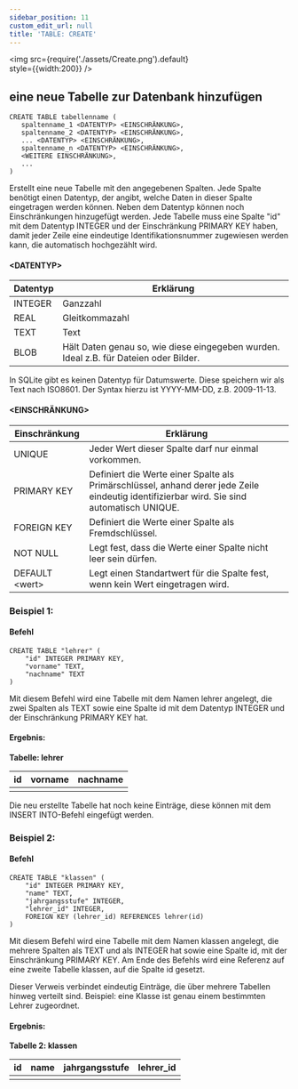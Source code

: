 ```yaml
---
sidebar_position: 11
custom_edit_url: null
title: 'TABLE: CREATE'
---
```


<img
  src={require('./assets/Create.png').default}  
  style={{width:200}}
/>

## eine neue Tabelle zur Datenbank hinzufügen

```
CREATE TABLE tabellenname (
   spaltenname_1 <DATENTYP> <EINSCHRÄNKUNG>, 
   spaltenname_2 <DATENTYP> <EINSCHRÄNKUNG>, 
   ... <DATENTYP> <EINSCHRÄNKUNG>, 
   spaltenname_n <DATENTYP> <EINSCHRÄNKUNG>,
   <WEITERE EINSCHRÄNKUNG>,
   ...
)
```
Erstellt eine neue Tabelle mit den angegebenen Spalten. Jede Spalte benötigt einen Datentyp, der angibt, welche Daten in dieser Spalte eingetragen werden können. Neben dem Datentyp können noch  Einschränkungen hinzugefügt werden. Jede Tabelle muss eine Spalte "id" mit dem Datentyp INTEGER und der Einschränkung PRIMARY KEY haben, damit jeder Zeile eine eindeutige Identifikationsnummer zugewiesen werden kann, die automatisch hochgezählt wird.

#### <DATENTYP\>

| Datentyp | Erklärung|
| -------- | -------- | 
| INTEGER  | Ganzzahl     |
| REAL     | Gleitkommazahl     | 
| TEXT     | Text     | 
| BLOB     | Hält Daten genau so, wie diese eingegeben wurden. Ideal z.B. für Dateien oder Bilder.     |

In SQLite gibt es keinen Datentyp für Datumswerte. Diese speichern wir als Text nach ISO8601. Der Syntax hierzu ist YYYY-MM-DD, z.B. 2009-11-13.

#### <EINSCHRÄNKUNG\>

| Einschränkung | Erklärung|
| -------- | -------- | 
| UNIQUE  | Jeder Wert dieser Spalte darf nur einmal vorkommen.     |
| PRIMARY KEY     | Definiert die Werte einer Spalte als Primärschlüssel, anhand derer jede Zeile eindeutig identifizierbar wird. Sie sind automatisch UNIQUE.     | 
| FOREIGN KEY     | Definiert die Werte einer Spalte als Fremdschlüssel.     | 
| NOT NULL     | Legt fest, dass die Werte einer Spalte nicht leer sein dürfen.     |
| DEFAULT <wert\>| Legt einen Standartwert für die Spalte fest, wenn kein Wert eingetragen wird. |



### Beispiel 1:

#### Befehl


```
CREATE TABLE "lehrer" (
    "id" INTEGER PRIMARY KEY, 
    "vorname" TEXT, 
    "nachname" TEXT
)
```
Mit diesem Befehl wird eine Tabelle mit dem Namen lehrer angelegt, die zwei Spalten als TEXT sowie eine Spalte id mit dem Datentyp INTEGER und der Einschränkung PRIMARY KEY hat.


#### Ergebnis:
**Tabelle: lehrer**

|id| vorname   | nachname | 
|--|--------   | -------- | 
| |       |     |

Die neu erstellte Tabelle hat noch keine Einträge, diese können mit dem INSERT INTO-Befehl eingefügt werden.

### Beispiel 2:

#### Befehl

```
CREATE TABLE "klassen" (
    "id" INTEGER PRIMARY KEY, 
    "name" TEXT, 
    "jahrgangsstufe" INTEGER, 
    "lehrer_id" INTEGER,
    FOREIGN KEY (lehrer_id) REFERENCES lehrer(id)
)
```
Mit diesem Befehl wird eine Tabelle mit dem Namen klassen angelegt, die mehrere Spalten als TEXT und als INTEGER hat sowie eine Spalte id, mit der Einschränkung PRIMARY KEY. Am Ende des Befehls wird eine Referenz auf eine zweite Tabelle klassen, auf die Spalte id gesetzt.

Dieser Verweis verbindet eindeutig Einträge, die über mehrere Tabellen hinweg verteilt sind. Beispiel: eine Klasse ist genau einem bestimmten Lehrer zugeordnet.


#### Ergebnis:

**Tabelle 2: klassen**

|id| name   | jahrgangsstufe | lehrer_id |
|--|--------   | :-: | :-: |
| |      |     | |
